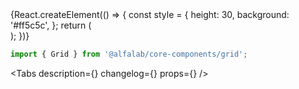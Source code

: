 

<Meta title='Components/Grid' component={Grid} />

<!-- Canvas -->

<Story name='Grid'>
    {React.createElement(() => {
        const style = {
            height: 30,
            background: '#ff5c5c',
        };
        return (
            <Grid.Row gutter={{ mobile: 0, tablet: 16, desktop: 24 }}>
                <Grid.Col>
                    <div style={style} />
                </Grid.Col>
                <Grid.Col>
                    <div style={{ ...style, background: '#f04539' }} />
                </Grid.Col>
                <Grid.Col>
                    <div style={style} />
                </Grid.Col>
            </Grid.Row>
        );
    })}
</Story>

<!-- Docs -->

<ComponentHeader name='Grid' version={version} package='@alfalab/core-components/grid' />

```jsx
import { Grid } from '@alfalab/core-components/grid';
```

<Tabs
    description={<Description />}
    changelog={<Changelog />}
    props={<ArgsTable components={GridTS} />}
/>
